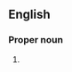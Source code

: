 ==English==
{{wikipedia}}

===Proper noun===
{{en-proper noun}}

# {{context|Greek god}} {{alternative spelling of|Thanatos}}
